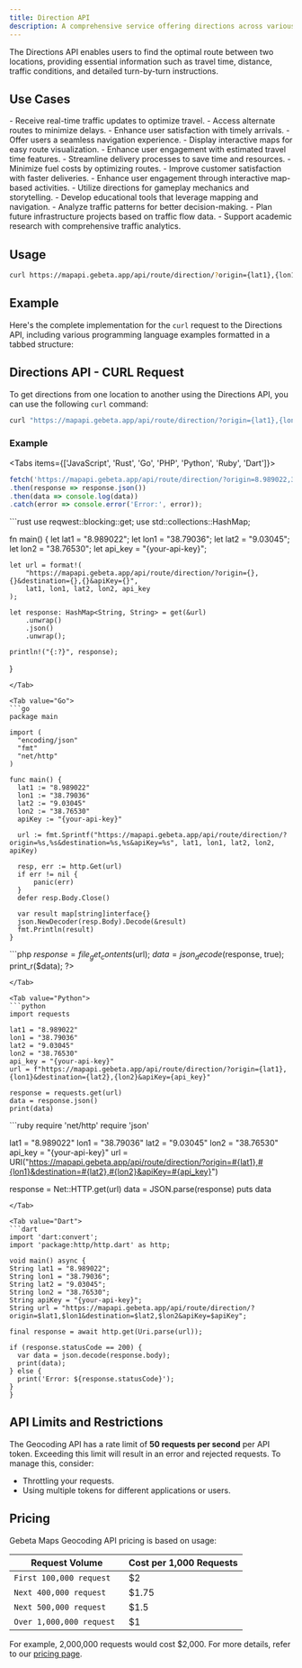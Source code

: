 ```yaml
---
title: Direction API
description: A comprehensive service offering directions across various travel modes, including driving, walking, cycling, and public transit.
---
```


The Directions API enables users to find the optimal route between two locations, providing essential information such as travel time, distance, traffic conditions, and detailed turn-by-turn instructions.

## Use Cases

<Cards>
  <Card title="Fastest Route Finder" description="Discover the quickest route to your destination while avoiding traffic jams and road closures." icon="🚗">
    - Receive real-time traffic updates to optimize travel.
    - Access alternate routes to minimize delays.
    - Enhance user satisfaction with timely arrivals.
  </Card>

  <Card title="Navigation Integration" description="Incorporate navigation features into your app or website to provide directions, maps, and estimated travel times." icon="🗺️">
    - Offer users a seamless navigation experience.
    - Display interactive maps for easy route visualization.
    - Enhance user engagement with estimated travel time features.
  </Card>

  <Card title="Delivery Route Optimization" description="Find the shortest or most efficient routes for delivering goods or services to multiple locations." icon="📦">
    - Streamline delivery processes to save time and resources.
    - Minimize fuel costs by optimizing routes.
    - Improve customer satisfaction with faster deliveries.
  </Card>

  <Card title="Interactive Experiences" description="Create engaging applications using directions and maps for games, quizzes, and tours." icon="🎮">
    - Enhance user engagement through interactive map-based activities.
    - Utilize directions for gameplay mechanics and storytelling.
    - Develop educational tools that leverage mapping and navigation.
  </Card>

  <Card title="Traffic Data Access" description="Utilize real-time and historical traffic data for research, planning, or forecasting purposes." icon="📊">
    - Analyze traffic patterns for better decision-making.
    - Plan future infrastructure projects based on traffic flow data.
    - Support academic research with comprehensive traffic analytics.
  </Card>
</Cards>

## Usage

```bash
curl https://mapapi.gebeta.app/api/route/direction/?origin={lat1},{lon1}&destination={lat2},{lat2}&apiKey={apiKey}
```

## Example

Here's the complete implementation for the `curl` request to the Directions API, including various programming language examples formatted in a tabbed structure:

## Directions API - CURL Request

To get directions from one location to another using the Directions API, you can use the following `curl` command:

```bash
curl "https://mapapi.gebeta.app/api/route/direction/?origin={lat1},{lon1}&destination={lat2},{lon2}&apiKey={apiKey}"
```

### Example

<Tabs items={['JavaScript', 'Rust', 'Go', 'PHP', 'Python', 'Ruby', 'Dart']}>
  <Tab value="JavaScript">
  ```javascript
fetch('https://mapapi.gebeta.app/api/route/direction/?origin=8.989022,38.79036&destination=9.03045,38.76530&apiKey={your-api-key}')
  .then(response => response.json())
  .then(data => console.log(data))
  .catch(error => console.error('Error:', error));
  ```
  </Tab>
  
  <Tab value="Rust">
  ```rust
use reqwest::blocking::get;
use std::collections::HashMap;

fn main() {
    let lat1 = "8.989022";
    let lon1 = "38.79036";
    let lat2 = "9.03045";
    let lon2 = "38.76530";
    let api_key = "{your-api-key}";
    
    let url = format!(
        "https://mapapi.gebeta.app/api/route/direction/?origin={},{}&destination={},{}&apiKey={}",
        lat1, lon1, lat2, lon2, api_key
    );
    
    let response: HashMap<String, String> = get(&url)
        .unwrap()
        .json()
        .unwrap();
    
    println!("{:?}", response);
}
  ```
  </Tab>
  
  <Tab value="Go">
  ```go 
package main

import (
    "encoding/json"
    "fmt"
    "net/http"
)

func main() {
    lat1 := "8.989022"
    lon1 := "38.79036"
    lat2 := "9.03045"
    lon2 := "38.76530"
    apiKey := "{your-api-key}"
    
    url := fmt.Sprintf("https://mapapi.gebeta.app/api/route/direction/?origin=%s,%s&destination=%s,%s&apiKey=%s", lat1, lon1, lat2, lon2, apiKey)

    resp, err := http.Get(url)
    if err != nil {
        panic(err)
    }
    defer resp.Body.Close()

    var result map[string]interface{}
    json.NewDecoder(resp.Body).Decode(&result)
    fmt.Println(result)
}
  ```
  </Tab>
  
  <Tab value="PHP">
  ```php
<?php
$lat1 = "8.989022";
$lon1 = "38.79036";
$lat2 = "9.03045";
$lon2 = "38.76530";
$apiKey = "{your-api-key}";
$url = "https://mapapi.gebeta.app/api/route/direction/?origin={$lat1},{$lon1}&destination={$lat2},{$lon2}&apiKey={$apiKey}";

$response = file_get_contents($url);
$data = json_decode($response, true);
print_r($data);
?>
  ```
  </Tab>
  
  <Tab value="Python">
  ```python
import requests

lat1 = "8.989022"
lon1 = "38.79036"
lat2 = "9.03045"
lon2 = "38.76530"
api_key = "{your-api-key}"
url = f"https://mapapi.gebeta.app/api/route/direction/?origin={lat1},{lon1}&destination={lat2},{lon2}&apiKey={api_key}"

response = requests.get(url)
data = response.json()
print(data)
  ```
  </Tab>
  
  <Tab value="Ruby">
  ```ruby
require 'net/http'
require 'json'

lat1 = "8.989022"
lon1 = "38.79036"
lat2 = "9.03045"
lon2 = "38.76530"
api_key = "{your-api-key}"
url = URI("https://mapapi.gebeta.app/api/route/direction/?origin=#{lat1},#{lon1}&destination=#{lat2},#{lon2}&apiKey=#{api_key}")

response = Net::HTTP.get(url)
data = JSON.parse(response)
puts data
  ```
  </Tab>
  
  <Tab value="Dart">
  ```dart
import 'dart:convert';
import 'package:http/http.dart' as http;

void main() async {
  String lat1 = "8.989022";
  String lon1 = "38.79036";
  String lat2 = "9.03045";
  String lon2 = "38.76530";
  String apiKey = "{your-api-key}";
  String url = "https://mapapi.gebeta.app/api/route/direction/?origin=$lat1,$lon1&destination=$lat2,$lon2&apiKey=$apiKey";

  final response = await http.get(Uri.parse(url));

  if (response.statusCode == 200) {
    var data = json.decode(response.body);
    print(data);
  } else {
    print('Error: ${response.statusCode}');
  }
}
  ```  
  </Tab>
</Tabs>


## API Limits and Restrictions

The Geocoding API has a rate limit of **50 requests per second** per API token. Exceeding this limit will result in an error and rejected requests. To manage this, consider:
- Throttling your requests.
- Using multiple tokens for different applications or users.

## Pricing

Gebeta Maps Geocoding API pricing is based on usage:

| Request Volume               | Cost per 1,000 Requests |
|------------------------------|-------------------------|
| `First 100,000 request `     | $2                      |
| `Next 400,000 request `      | $1.75                   |
| `Next 500,000 request `      | $1.5                    |
| `Over 1,000,000 request `    | $1                      |

For example, 2,000,000 requests would cost $2,000. For more details, refer to our [pricing page](https://maps.gebeta.app/#/pricing).
